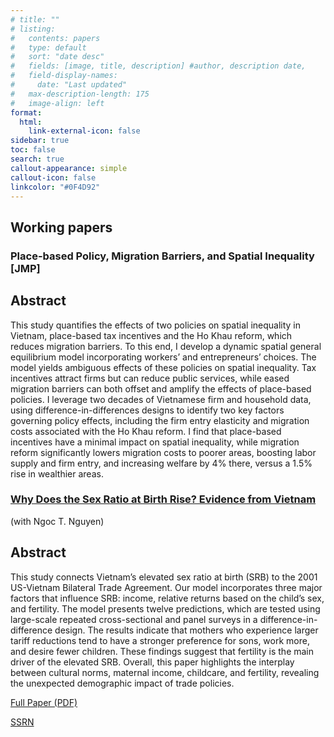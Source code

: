 ```yaml
---
# title: ""
# listing:
#   contents: papers
#   type: default
#   sort: "date desc"
#   fields: [image, title, description] #author, description date, 
#   field-display-names:
#     date: "Last updated"
#   max-description-length: 175
#   image-align: left
format:
  html:
    link-external-icon: false
sidebar: true
toc: false 
search: true
callout-appearance: simple
callout-icon: false
linkcolor: "#0F4D92"
---
```


## Working papers

### Place-based Policy, Migration Barriers, and Spatial Inequality \[JMP\]

::: {.callout-caution collapse="false"}
## Abstract

This study quantifies the effects of two policies on spatial inequality in Vietnam, place-based tax incentives and the Ho Khau reform, which reduces migration barriers. To this end, I develop a dynamic spatial general equilibrium model incorporating workers' and entrepreneurs' choices. The model yields ambiguous effects of these policies on spatial inequality. Tax incentives attract firms but can reduce public services, while eased migration barriers can both offset and amplify the effects of place-based policies. I leverage two decades of Vietnamese firm and household data, using difference-in-differences designs to identify two key factors governing policy effects, including the firm entry elasticity and migration costs associated with the Ho Khau reform. I find that place-based incentives have a minimal impact on spatial inequality, while migration reform significantly lowers migration costs to poorer areas, boosting labor supply and firm entry, and increasing welfare by 4% there, versus a 1.5% rise in wealthier areas.


<!-- [Download Full Paper (PDF)](www.example.com/link-to-pdf) -->

<!-- #### Press Coverage -->

<!-- 1. [Title of Press Coverage 1](link-to-press-coverage-1) -->

<!-- 2. [Title of Press Coverage 2](link-to-press-coverage-2) -->

<!-- 3. [Title of Press Coverage 3](link-to-press-coverage-3) -->
:::



### [Why Does the Sex Ratio at Birth Rise? Evidence from Vietnam](papers/Sex_ratio_vn.pdf){target="_blank"}

(with Ngoc T. Nguyen)

::: {.callout-caution collapse="true"}
## Abstract

This study connects Vietnam's elevated sex ratio at birth (SRB) to the 2001 US-Vietnam Bilateral Trade Agreement. Our model incorporates three major factors that influence SRB: income, relative returns based on the child's sex, and fertility. The model presents twelve predictions, which are tested using large-scale repeated cross-sectional and panel surveys in a difference-in-difference design. The results indicate that mothers who experience larger tariff reductions tend to have a stronger preference for sons, work more, and desire fewer children. These findings suggest that fertility is the main driver of the elevated SRB. Overall, this paper highlights the interplay between cultural norms, maternal income, childcare, and fertility, revealing the unexpected demographic impact of trade policies.

[Full Paper (PDF)](papers/Sex_ratio_vn.pdf){target="_blank"}

[SSRN](https://papers.ssrn.com/sol3/papers.cfm?abstract_id=4582123)

:::


